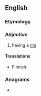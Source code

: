 ==English==

===Etymology===
{{suffix|en|rim|ed}}

===Adjective===
{{en-adj|-}}

# {{lb|en|often|in combination}} having a [[rim]]

====Translations====
{{trans-top|having a rim}}
* Finnish: {{t|fi|kehyksellinen}}
{{trans-mid}}
{{trans-bottom}}

===Anagrams===
* {{anagrams|en|dimmer}}